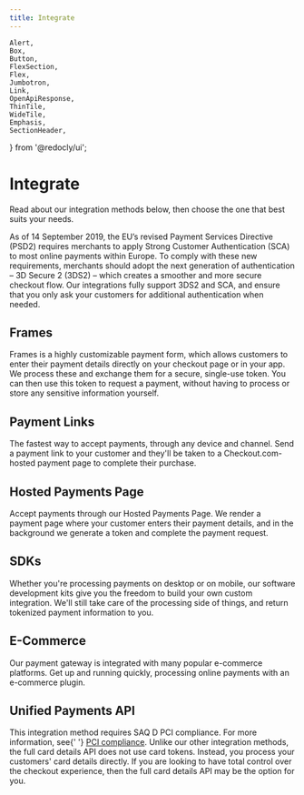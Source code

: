```yaml
---
title: Integrate
---
```


	Alert,
	Box,
	Button,
	FlexSection,
	Flex,
	Jumbotron,
	Link,
	OpenApiResponse,
	ThinTile,
	WideTile,
	Emphasis,
	SectionHeader,
} from '@redocly/ui';


# Integrate

Read about our integration methods below, then choose the one that best suits your needs.

<Information type="tip" header="Update your integration to support SCA">
	As of 14 September 2019, the EU’s revised Payment Services Directive (PSD2) requires merchants to apply Strong
	Customer Authentication (SCA) to most online payments within Europe. To comply with these new requirements, merchants
	should adopt the next generation of authentication – 3D Secure 2 (3DS2) – which creates a smoother and more secure
	checkout flow. Our integrations fully support 3DS2 and SCA, and ensure that you only ask your customers for additional
	authentication when needed.
</Information>

## Frames

Frames is a highly customizable payment form, which allows customers to enter their payment details directly on your checkout page or in your app. We process these and exchange them for a secure, single-use token. You can then use this token to request a payment, without having to process or store any sensitive information yourself.

## Payment Links

The fastest way to accept payments, through any device and channel. Send a payment link to your customer and they'll be taken to a Checkout.com-hosted payment page to complete their purchase.

## Hosted Payments Page

Accept payments through our Hosted Payments Page. We render a payment page where your customer enters their payment details, and in the background we generate a token and complete the payment request.

## SDKs

Whether you're processing payments on desktop or on mobile, our software development kits give you the freedom to build your own custom integration. We'll still take care of the processing side of things, and return tokenized payment information to you.

## E-Commerce

Our payment gateway is integrated with many popular e-commerce platforms. Get up and running quickly, processing online payments with an e-commerce plugin.

## Unified Payments API

<Information type="warning">
	This integration method requires SAQ D PCI compliance. For more information, see{' '}
	<a href="https://docs.checkout.com/risk-management/pci-compliance">PCI compliance</a>.
</Information>
Unlike our other integration methods, the full card details API does not use card tokens. Instead, you process your customers'
card details directly. If you are looking to have total control over the checkout experience, then the full card details
API may be the option for you.
